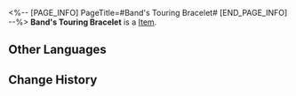 <%-- [PAGE_INFO]
PageTitle=#Band's Touring Bracelet#
[END_PAGE_INFO] --%>
{{Item Infobox
|id          = 51092
|image       = Item Band's Touring Bracelet.png
|type        = 
|invCategory = Relics
|rarity      = 4
|effect      = 
|description = Bassist Sid's bracelet, woven from silk wristbands from tours. Several lines of lyrics are written on it.
|source1     = [[Cavern of Corrosion: Cloudford]]
}}
'''Band's Touring Bracelet''' is a [[Item]].

==Other Languages==
{{Other Languages
|en   = Band's Touring Bracelet
|zhs  = 乐队的巡演手绳
|zht  = 樂團的巡演手繩
|ja   = バンドのツアーブレスレット
|ko   = 밴드의 투어 팔찌
|es   = Pulsera de la gira de la banda
|fr   = Bracelet de la tournée du groupe
|ru   = Браслет с гастролей бэнда
|th   = Band's Touring Bracelet
|vi   = Vòng Tay Lưu Diễn Của Ban Nhạc
|de   = Tourarmband der Band
|id   = Band's Touring Bracelet
|pt   = Pulseira de Turnê da Banda
}}

==Change History==
{{Change History|1.0}}